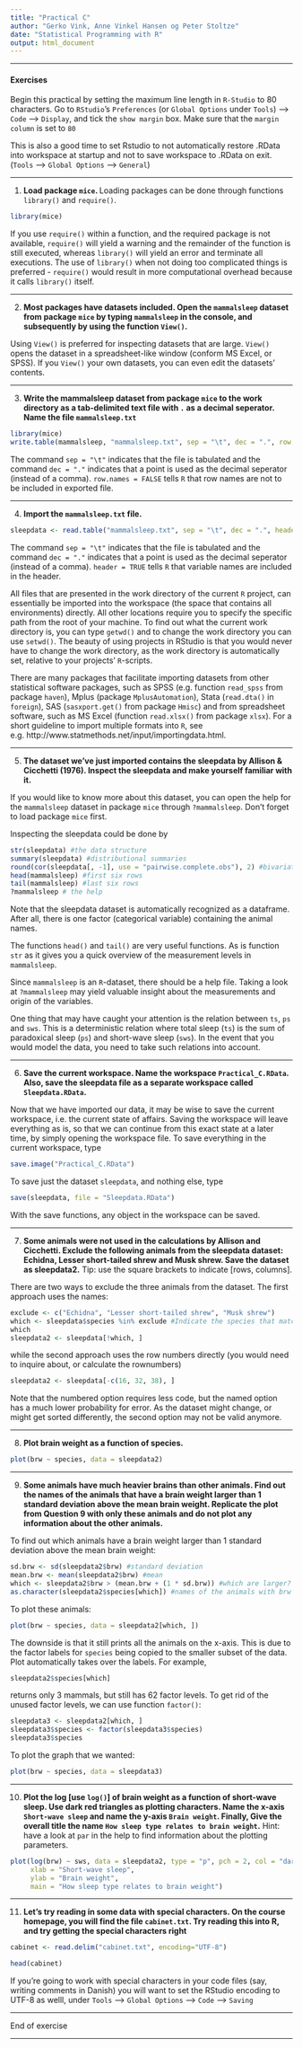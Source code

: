 ```yaml
---
title: "Practical C"
author: "Gerko Vink, Anne Vinkel Hansen og Peter Stoltze"
date: "Statistical Programming with R"
output: html_document
---
```


---

#### Exercises
Begin this practical by setting the maximum line length in `R-Studio` to 80 characters. Go to `RStudio`'s `Preferences` (or `Global Options` under `Tools`) --> `Code` --> `Display`, and tick the `show margin` box. Make sure that the `margin column` is set to `80`

This is also a good time to set Rstudio to not automatically restore .RData into workspace at startup and not to save workspace to .RData on exit. (`Tools` --> `Global Options` --> `General`)

---


1. **Load package `mice`. **
Loading packages can be done through functions `library()` and `require()`.
```r
library(mice)
```

If you use `require()` within a function, and the required package is not available, `require()` will yield a warning and the remainder of the function is still executed, whereas `library()` will yield an error and terminate all executions. The use of `library()` when not doing too complicated things is preferred - `require()` would result in more computational overhead because it calls `library()` itself. 

---

2. **Most packages have datasets included. Open the `mammalsleep` dataset from package `mice` by typing `mammalsleep` in the console, and subsequently by using the function `View()`. **

Using `View()` is preferred for inspecting datasets that are large. `View()` opens the dataset in a spreadsheet-like window (conform MS Excel, or SPSS). If you `View()` your own datasets, you can even edit the datasets' contents. 

---

3. **Write the mammalsleep dataset from package `mice` to the work directory as a tab-delimited text file with `.` as a decimal seperator. Name the file `mammalsleep.txt`**

```r
library(mice)
write.table(mammalsleep, "mammalsleep.txt", sep = "\t", dec = ".", row.names = FALSE)
```
The command `sep = "\t"` indicates that the file is tabulated and the command `dec = "."` indicates that a point is used as the decimal seperator (instead of a comma). `row.names = FALSE` tells `R` that row names are not to be included in exported file. 

---

4. **Import the `mammalsleep.txt` file. **
```r
sleepdata <- read.table("mammalsleep.txt", sep = "\t", dec = ".", header = TRUE)
```

The command `sep = "\t"` indicates that the file is tabulated and the command `dec = "."` indicates that a point is used as the decimal seperator (instead of a comma). `header = TRUE` tells `R` that variable names are included in the header.

All files that are presented in the work directory of the current `R` project, can essentially be imported into the workspace (the space that contains all environments) directly. All other locations require you to specify the specific path from the root of your machine. To find out what the current work directory is, you can type `getwd()` and to change the work directory you can use `setwd()`. The beauty of using projects in RStudio is that you would never have to change the work directory, as the work directory is automatically set, relative to your projects' `R`-scripts. 

There are many packages that facilitate importing datasets from other statistical software packages, such as SPSS (e.g. function `read_spss` from package `haven`), Mplus (package `MplusAutomation`), Stata (`read.dta()` in `foreign`), SAS (`sasxport.get()` from package `Hmisc`) and from spreadsheet software, such as MS Excel (function `read.xlsx()` from package `xlsx`). For a short guideline to import multiple formats into `R`, see e.g. http://www.statmethods.net/input/importingdata.html. 

---

5. **The dataset we've just imported contains the sleepdata by Allison & Cicchetti (1976). Inspect the sleepdata and make yourself familiar with it. **

If you would like to know more about this dataset, you can open the help for the `mammalsleep` dataset in package `mice` through `?mammalsleep`. Don't forget to load package `mice` first. 

Inspecting the sleepdata could be done by 
```r
str(sleepdata) #the data structure
summary(sleepdata) #distributional summaries
round(cor(sleepdata[, -1], use = "pairwise.complete.obs"), 2) #bivariate correlations, variable 1 excluded. 
head(mammalsleep) #first six rows
tail(mammalsleep) #last six rows
?mammalsleep # the help
```
Note that the sleepdata dataset is automatically recognized as a dataframe. After all, there is one factor (categorical variable) containing the animal names. 

The functions `head()` and `tail()` are very useful functions. As is function `str` as it gives you a quick overview of the measurement levels in `mammalsleep`. 

Since `mammalsleep` is an `R`-dataset, there should be a help file. Taking a look at `?mammalsleep` may yield valuable insight about the measurements and origin of the variables. 

One thing that may have caught your attention is the relation between `ts`, `ps` and `sws`. This is a deterministic relation where total sleep (`ts`) is the sum of paradoxical sleep (`ps`) and short-wave sleep (`sws`). In the event that you would model the data, you need to take such relations into account. 

---

6. **Save the current workspace. Name the workspace `Practical_C.RData`. Also, save the sleepdata file as a separate workspace called `Sleepdata.RData`. **

Now that we have imported our data, it may be wise to save the current workspace, i.e. the current state of affairs. Saving the workspace will leave everything as is, so that we can continue from this exact state at a later time, by simply opening the workspace file. To save everything in the current workspace, type
```r
save.image("Practical_C.RData")
```

To save just the dataset `sleepdata`, and nothing else, type
```r
save(sleepdata, file = "Sleepdata.RData")
```

With the save functions, any object in the workspace can be saved. 

---

7. **Some animals were not used in the calculations by Allison and Cicchetti. Exclude the following animals from the sleepdata dataset: Echidna, Lesser short-tailed shrew and Musk shrew. Save the dataset as sleepdata2.** Tip: use the square brackets to indicate [rows, columns].

There are two ways to exclude the three animals from the dataset. The first approach uses the names:
```r
exclude <- c("Echidna", "Lesser short-tailed shrew", "Musk shrew")
which <- sleepdata$species %in% exclude #Indicate the species that match the names in exclude
which
sleepdata2 <- sleepdata[!which, ]
```

while the second approach uses the row numbers directly (you would need to inquire about, or calculate the rownumbers)
```r
sleepdata2 <- sleepdata[-c(16, 32, 38), ]
```

Note that the numbered option requires less code, but the named option has a much lower probability for error. As the dataset might change, or might get sorted differently, the second option may not be valid anymore. 

---

8. **Plot brain weight as a function of species. **
```r
plot(brw ~ species, data = sleepdata2)
```

---

9. **Some animals have much heavier brains than other animals. Find out the names of the animals that have a brain weight larger than 1 standard deviation above the mean brain weight. Replicate the plot from Question 9 with only these animals and do not plot any information about the other animals. **

To find out which animals have a brain weight larger than 1 standard deviation above the mean brain weight:
```r
sd.brw <- sd(sleepdata2$brw) #standard deviation  
mean.brw <- mean(sleepdata2$brw) #mean
which <- sleepdata2$brw > (mean.brw + (1 * sd.brw)) #which are larger?
as.character(sleepdata2$species[which]) #names of the animals with brw > 1000
```
To plot these animals:
```r
plot(brw ~ species, data = sleepdata2[which, ])
```

The downside is that it still prints all the animals on the x-axis. This is due to the factor labels for `species` being copied to the smaller subset of the data. Plot automatically takes over the labels. For example, 
```r
sleepdata2$species[which]
```

returns only 3 mammals, but still has 62 factor levels. To get rid of the unused factor levels, we can use function `factor()`:
```r
sleepdata3 <- sleepdata2[which, ]
sleepdata3$species <- factor(sleepdata3$species)
sleepdata3$species
```
To plot the graph that we wanted:
```r
plot(brw ~ species, data = sleepdata3)
```

---

10. **Plot the log [use `log()`] of brain weight as a function of short-wave sleep. Use dark red triangles as plotting characters. Name the x-axis `Short-wave sleep` and name the y-axis `Brain weight`. Finally, Give the overall title the name `How sleep type relates to brain weight`.** Hint: have a look at `par` in the help to find information about the plotting parameters.
```r
plot(log(brw) ~ sws, data = sleepdata2, type = "p", pch = 2, col = "dark red",
     xlab = "Short-wave sleep",
     ylab = "Brain weight",
     main = "How sleep type relates to brain weight")
```

--- 

11. **Let's try reading in some data with special characters. On the course homepage, you will find the file `cabinet.txt`. Try reading this into R, and try getting the special characters right**

```r
cabinet <- read.delim("cabinet.txt", encoding="UTF-8")

head(cabinet)
```

If you're going to work with special characters in your code files (say, writing comments in Danish) you will want to set the RStudio encoding to UTF-8 as welll, under `Tools` --> `Global Options` --> `Code` --> `Saving` 

---

End of exercise 

---




